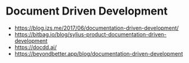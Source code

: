 # Document Driven Development

- https://blog.izs.me/2017/06/documentation-driven-development/
- https://bitbag.io/blog/sylius-product-documentation-driven-development
- https://docdd.ai/
- https://beyondbetter.app/blog/documentation-driven-development
